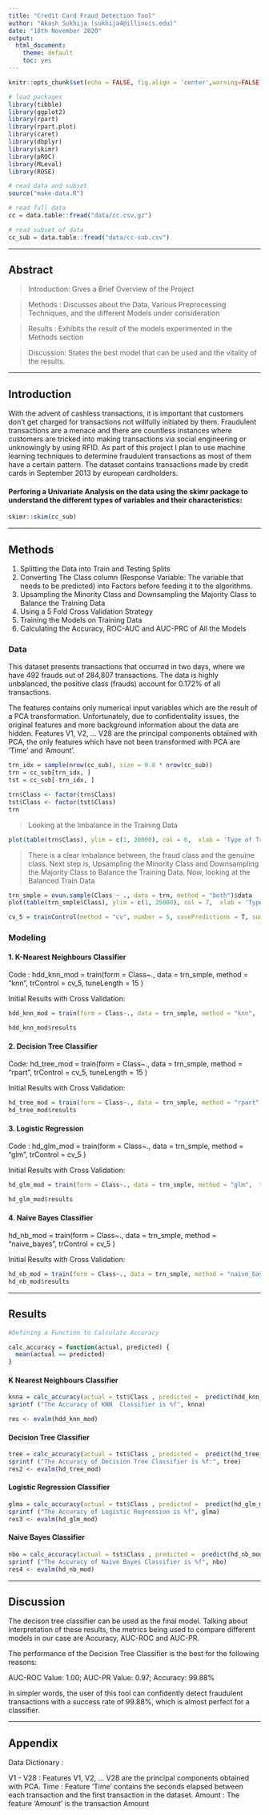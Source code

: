 ```yaml
---
title: "Credit Card Fraud Detection Tool"
author: "Akash Sukhija (sukhija4@illinois.edu)"
date: "18th November 2020"
output:
  html_document: 
    theme: default
    toc: yes
---
```


```r
knitr::opts_chunk$set(echo = FALSE, fig.align = 'center',warning=FALSE, message=FALSE)
```

```r
# load packages
library(tibble)
library(ggplot2)
library(rpart)
library(rpart.plot)
library(caret)
library(dbplyr)
library(skimr)
library(pROC)
library(MLeval)
library(ROSE)
```

```r
# read data and subset
source("make-data.R")
```

```r
# read full data
cc = data.table::fread("data/cc.csv.gz")
```

```r
# read subset of data
cc_sub = data.table::fread("data/cc-sub.csv")
```



***

## Abstract

> Introduction: Gives a Brief Overview of the Project   

> Methods : Discusses about the Data, Various Preprocessing Techniques, and the different   Models under consideration

> Results : Exhibits the result of the models experimented in the Methods              section

> Discussion: States the best model that can be used and the vitality of the results.

***

## Introduction

With the advent of cashless transactions, it is important that customers don't get charged for transactions not willfully initiated by them. Fraudulent transactions are a menace and there are countless instances where customers are tricked into making transactions via social engineering or unknowingly by using RFID. As part of this project I plan to use machine learning techniques to determine fraudulent transactions as most of them have a certain pattern. The dataset contains transactions made by credit cards in September 2013 by european cardholders.

#### Perforing a Univariate Analysis on the data using the skimr package to understand the different types of variables and their characteristics:

```r

skimr::skim(cc_sub)

```

***

## Methods

1. Splitting the Data into Train and Testing Splits
2. Converting The Class column (Response Variable: The variable that needs to be predicted) into Factors before feeding it to the algorithms.
3. Upsampling the Minority Class and Downsampling the Majority Class to Balance the Training Data
4. Using a 5 Fold Cross Validation Strategy 
5. Training the Models on Training Data
6. Calculating the Accuracy, ROC-AUC and AUC-PRC of All the Models


### Data


This dataset presents transactions that occurred in two days, where we have 492 frauds out of 284,807 transactions. The data is highly unbalanced, the positive class (frauds) account for 0.172% of all transactions.

The features contains only numerical input variables which are the result of a PCA transformation. Unfortunately, due to confidentiality issues, the original features and more background information about the data are hidden. Features V1, V2, … V28 are the principal components obtained with PCA, the only features which have not been transformed with PCA are 'Time' and 'Amount'.




```r

trn_idx = sample(nrow(cc_sub), size = 0.8 * nrow(cc_sub))
trn = cc_sub[trn_idx, ]
tst = cc_sub[-trn_idx, ]
```


```r

trn$Class <- factor(trn$Class)
tst$Class <- factor(tst$Class)
trn
```

>Looking at the Imbalance in the Training Data

```r

plot(table(trn$Class), ylim = c(1, 20000), col = 6,  xlab = 'Type of Transaction' , ylab = 'Number of Transactions',  pch = 23, log = 'y')

```


> There is a clear imbalance between, the fraud class and the genuine class. Next step is, Upsampling the Minority Class and Downsampling the Majority Class to Balance the Training Data. Now, looking at the Balanced Train Data

```r
trn_smple = ovun.sample(Class ~ ., data = trn, method = "both")$data
plot(table(trn_smple$Class), ylim = c(1, 25000), col = 7,  xlab = 'Type of Transaction' , ylab = 'Number of Transactions',  pch = 23, log = 'y')


```


```r

cv_5 = trainControl(method = "cv", number = 5, savePredictions = T, summaryFunction=twoClassSummary, classProbs=T)


```

### Modeling



#### 1.  K-Nearest Neighbours Classifier

Code : hdd_knn_mod = train(form = Class~., data = trn_smple, method = "knn",  trControl = cv_5, tuneLength = 15 )

Initial Results with Cross Validation:

```r
hdd_knn_mod = train(form = Class~., data = trn_smple, method = "knn",  trControl = cv_5, tuneLength = 15 )

hdd_knn_mod$results
```
#### 2. Decision Tree Classifier

Code: hd_tree_mod = train(form = Class~., data = trn_smple, method = "rpart",  trControl = cv_5, tuneLength = 15 )

Initial Results with Cross Validation:

```r
hd_tree_mod = train(form = Class~., data = trn_smple, method = "rpart",  trControl = cv_5, tuneLength = 15 )
hd_tree_mod$results
```

#### 3.  Logistic Regression 

Code : hd_glm_mod = train(form = Class~., data = trn_smple, method = "glm",  trControl = cv_5 )

Initial Results with Cross Validation:

```r
hd_glm_mod = train(form = Class~., data = trn_smple, method = "glm",  trControl = cv_5)

hd_glm_mod$results

```


#### 4.  Naive Bayes Classifier

hd_nb_mod = train(form = Class~., data = trn_smple, method = "naive_bayes", trControl = cv_5 )

Initial Results with Cross Validation:

```r
hd_nb_mod = train(form = Class~., data = trn_smple, method = "naive_bayes", trControl = cv_5 )
hd_nb_mod$results

```




***

## Results

```r

#Defining a Function to Calculate Accuracy

calc_accuracy = function(actual, predicted) {
  mean(actual == predicted)
}
```

#### K Nearest Neighbours Classifier
```r

knna = calc_accuracy(actual = tst$Class , predicted =  predict(hdd_knn_mod, tst, type = 'raw'))
sprintf ("The Accuracy of KNN  Classifier is %f", knna)

res <- evalm(hdd_knn_mod)
```

#### Decision Tree Classifier

```r
tree = calc_accuracy(actual = tst$Class , predicted =  predict(hd_tree_mod, tst, type = 'raw'))
sprintf ("The Accuracy of Decision Tree Classifier is %f:", tree) 
res2 <- evalm(hd_tree_mod)
```

#### Logistic Regression Classifier
```r
glma = calc_accuracy(actual = tst$Class , predicted =  predict(hd_glm_mod, tst, type = 'raw'))
sprintf ("The Accuracy of Logistic Regression is %f", glma)
res3 <- evalm(hd_glm_mod)
```

#### Naive Bayes Classifier
```r
nbo = calc_accuracy(actual = tst$Class , predicted =  predict(hd_nb_mod, tst, type = 'raw'))
sprintf ("The Accuracy of Naive Bayes Classifier is %f", nbo)
res4 <- evalm(hd_nb_mod)
```



***

## Discussion

The decison tree classifier can be used as the final model. Talking about interpretation of these results, the metrics being used to compare different models in our case are Accuracy, AUC-ROC and AUC-PR.

The performance of the Decision Tree Classifier is the best for the following reasons:

AUC-ROC Value: 1.00;
AUC-PR Value: 0.97;
Accuracy: 99.88%


In simpler words, the user of this tool can confidently detect fraudulent transactions with a success rate of 99.88%, which is almost perfect for a classifier. 

***

## Appendix

Data Dictionary : 

V1 - V28 : Features V1, V2, … V28 are the principal components obtained with PCA.
Time : Feature 'Time' contains the seconds elapsed between each transaction and the first transaction in the dataset. 
Amount : The feature 'Amount' is the transaction Amount

